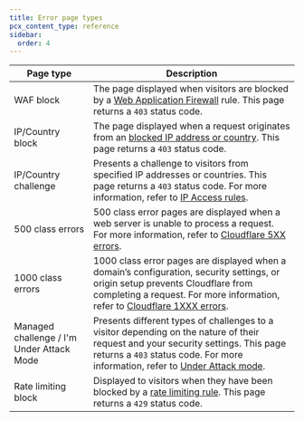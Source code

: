 ```yaml
---
title: Error page types
pcx_content_type: reference
sidebar:
  order: 4
---
```


| Page type                                 | Description                                                                                                                                                                                                                                                                        |
| ----------------------------------------- | ---------------------------------------------------------------------------------------------------------------------------------------------------------------------------------------------------------------------------------------------------------------------------------- |
| WAF block                                 | The page displayed when visitors are blocked by a [Web Application Firewall](/waf/) rule. This page returns a `403` status code.                                                                                                                                                   |
| IP/Country block                          | The page displayed when a request originates from an [blocked IP address or country](/waf/tools/ip-access-rules/). This page returns a `403` status code.                                                                                                                          |
| IP/Country challenge                      | Presents a challenge to visitors from specified IP addresses or countries. This page returns a `403` status code. For more information, refer to [IP Access rules](/waf/tools/ip-access-rules/).                                                                                   |
| 500 class errors                          | 500 class error pages are displayed when a web server is unable to process a request. For more information, refer to [Cloudflare 5XX errors](/support/troubleshooting/http-status-codes/cloudflare-5xx-errors/).                                                                   |
| 1000 class errors                         | 1000 class error pages are displayed when a domain’s configuration, security settings, or origin setup prevents Cloudflare from completing a request. For more information, refer to [Cloudflare 1XXX errors](/support/troubleshooting/http-status-codes/cloudflare-1xxx-errors/). |
| Managed challenge / I'm Under Attack Mode | Presents different types of challenges to a visitor depending on the nature of their request and your security settings. This page returns a `403` status code. For more information, refer to [Under Attack mode](/fundamentals/reference/under-attack-mode/).                    |
| Rate limiting block                       | Displayed to visitors when they have been blocked by a [rate limiting rule](/waf/rate-limiting-rules/). This page returns a `429` status code.                                                                                                                                     |
